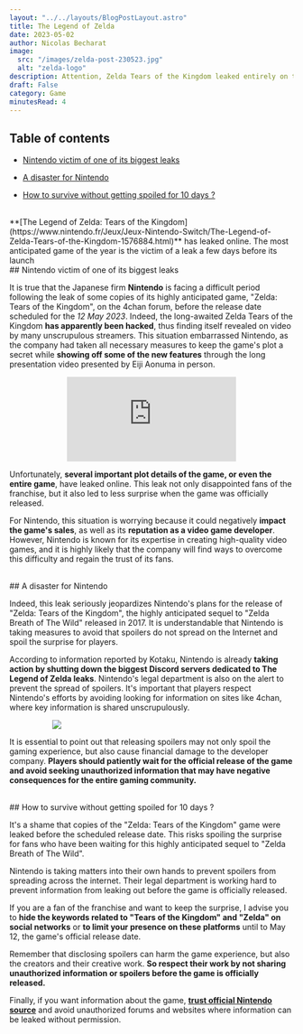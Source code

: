 ```yaml
---
layout: "../../layouts/BlogPostLayout.astro"
title: The Legend of Zelda
date: 2023-05-02
author: Nicolas Becharat
image:
  src: "/images/zelda-post-230523.jpg"
  alt: "zelda-logo"
description: Attention, Zelda Tears of the Kingdom leaked entirely on the web
draft: False
category: Game
minutesRead: 4
---
```


## Table of contents

*   [Nintendo victim of one of its biggest leaks](#Nintendo-victim-of-one-of-its-biggest-leaks)

*   [A disaster for Nintendo](#A-disaster-for-Nintendo)

*   [How to survive without getting spoiled for 10 days ?](#How-to-survive-without-getting-spoiled-for-10-days-?)


<br/>
**[The Legend of Zelda: Tears of the Kingdom](https://www.nintendo.fr/Jeux/Jeux-Nintendo-Switch/The-Legend-of-Zelda-Tears-of-the-Kingdom-1576884.html)** has leaked online. The most anticipated game of the year is the victim of a leak a few days before its launch


<br/>
## Nintendo victim of one of its biggest leaks

It is true that the Japanese firm **Nintendo** is facing a difficult period following the leak of some copies of its highly anticipated game, "Zelda: Tears of the Kingdom", on the 4chan forum, before the release date scheduled for the _12 May 2023_. Indeed, the long-awaited Zelda Tears of the Kingdom **has apparently been hacked**, thus finding itself revealed on video by many unscrupulous streamers. This situation embarrassed Nintendo, as the company had taken all necessary measures to keep the game's plot a secret while **showing off some of the new features** through the long presentation video presented by Eiji Aonuma in person.

<iframe src="https://www.youtube.com/embed/fYZuiFDQwQw" title="The Legend of Zelda: Tears of the Kingdom – Official Trailer #2" frameborder="0" allow="accelerometer; autoplay; clipboard-write; encrypted-media; gyroscope; picture-in-picture; web-share" allowfullscreen style="max-width: 50vh; height: auto; display: block; margin: 0 auto"></iframe>

Unfortunately, **several important plot details of the game, or even the entire game**, have leaked online. This leak not only disappointed fans of the franchise, but it also led to less surprise when the game was officially released.

For Nintendo, this situation is worrying because it could negatively **impact the game's sales**, as well as its **reputation as a video game developer**. However, Nintendo is known for its expertise in creating high-quality video games, and it is highly likely that the company will find ways to overcome this difficulty and regain the trust of its fans.

<br/>
## A disaster for Nintendo

Indeed, this leak seriously jeopardizes Nintendo's plans for the release of "Zelda: Tears of the Kingdom", the highly anticipated sequel to "Zelda Breath of The Wild" released in 2017. It is understandable that Nintendo is taking measures to avoid that spoilers do not spread on the Internet and spoil the surprise for players.

According to information reported by Kotaku, Nintendo is already **taking action by shutting down the biggest Discord servers dedicated to The Legend of Zelda leaks**. Nintendo's legal department is also on the alert to prevent the spread of spoilers. It's important that players respect Nintendo's efforts by avoiding looking for information on sites like 4chan, where key information is shared unscrupulously.

<img src = "https://i.redd.it/7qpin6du2gxa1.jpg" style="max-width: 70%; height: auto; display: block; margin: 0 auto"/>

It is essential to point out that releasing spoilers may not only spoil the gaming experience, but also cause financial damage to the developer company. **Players should patiently wait for the official release of the game and avoid seeking unauthorized information that may have negative consequences for the entire gaming community.**

<br/>
## How to survive without getting spoiled for 10 days ?

It's a shame that copies of the "Zelda: Tears of the Kingdom" game were leaked before the scheduled release date. This risks spoiling the surprise for fans who have been waiting for this highly anticipated sequel to "Zelda Breath of The Wild".

Nintendo is taking matters into their own hands to prevent spoilers from spreading across the internet. Their legal department is working hard to prevent information from leaking out before the game is officially released.

If you are a fan of the franchise and want to keep the surprise, I advise you to **hide the keywords related to "Tears of the Kingdom" and "Zelda" on social networks** or **to limit your presence on these platforms** until to May 12, the game's official release date.

Remember that disclosing spoilers can harm the game experience, but also the creators and their creative work. **So respect their work by not sharing unauthorized information or spoilers before the game is officially released.** 

Finally, if you want information about the game, **[trust official Nintendo source](https://www.nintendo.fr/News/News-et-nouveautes-11145.html)** and avoid unauthorized forums and websites where information can be leaked without permission.




